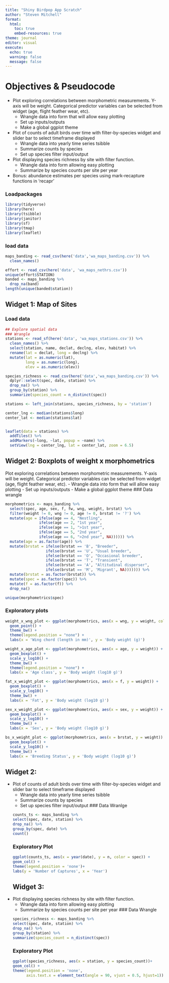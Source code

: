 ```yaml
---
title: "Shiny Birdpop App Scratch"
author: "Steven Mitchell"
format: 
  html:
    toc: true
    embed-resources: true
theme: journal
editor: visual
execute:
  echo: true
  warning: false
  message: false
---
```

# Objectives & Pseudocode
- Plot exploring correlations between morphometric measurements. Y-axis will be weight. Categorical predictor variables can be selected from widget (age, flight feather wear, etc). 
  - Wrangle data into form that will allow easy plotting
  - Set up inputs/outputs
  - Make a global ggplot theme
  
- Plot of counts of adult birds over time with filter-by-species widget and slider bar to select timeframe displayed
  - Wrangle data into yearly time series tsibble
  - Summarize counts by species
  - Set up species filter input/output
  
- Plot displaying species richness by site with filter function.
  - Wrangle data into form allowing easy plotting
  - Summarize by species counts per site per year
  
- Bonus: abundance estimates per species using mark-recapture functions in 'recapr'

### Loadpackages
```r
library(tidyverse)
library(here)
library(tsibble)
library(janitor)
library(sf)
library(tmap)
library(leaflet)
```

### load data
```r
maps_banding <- read_csv(here('data','wa_maps_banding.csv')) %>% 
  clean_names()

effort <- read_csv(here('data', 'wa_maps_nethrs.csv'))
unique(effort$STATION)
banded <- maps_banding %>% 
  drop_na(band)
length(unique(banded$station))
```

## Widget 1: Map of Sites
### Load data
```r
## Explore spatial data
### Wrangle
stations <- read_sf(here('data', 'wa_maps_stations.csv')) %>% 
  clean_names() %>% 
  select(station, name, declat, declng, elev, habitat) %>% 
  rename(lat = declat, long = declng) %>% 
  mutate(lat = as.numeric(lat), 
         long = as.numeric(long),
         elev = as.numeric(elev))

species_richness <- read_csv(here('data','wa_maps_banding.csv')) %>% 
  dplyr::select(spec, date, station) %>% 
  drop_na() %>% 
  group_by(station) %>%
  summarize(species_count = n_distinct(spec))

stations <- left_join(stations, species_richness, by = 'station')

center_lng <- median(stations$long)
center_lat <- median(stations$lat)


leaflet(data = stations) %>%
  addTiles() %>%
  addMarkers(~long, ~lat, popup = ~name) %>% 
  setView(lng = center_lng, lat = center_lat, zoom = 6.5)
```

## Widget 2: Boxplots of weight x morphometrics
Plot exploring correlations between morphometric measurements. Y-axis will be weight. Categorical predictor variables can be selected from widget (age, flight feather wear, etc). 
  - Wrangle data into form that will allow easy plotting
  - Set up inputs/outputs
  - Make a global ggplot theme
### Data wrangle
```r
morphometrics <- maps_banding %>% 
  select(spec, age, sex, f, fw, wng, weight, brstat) %>% 
  filter(weight != 0, wng != 0, age != 0, brstat != '?') %>%
  mutate(age = ifelse(age == 4, "Nestling",
               ifelse(age == 2, "1st year",
               ifelse(age == 1, ">1st year",
               ifelse(age == 5, "2nd year",
               ifelse(age == 6, ">2nd year", NA)))))) %>% 
  mutate(age = as.factor(age)) %>%   
  mutate(brstat = ifelse(brstat == 'B', "Breeder",
                  ifelse(brstat == 'U', "Usual breeder",
                  ifelse(brstat == 'O', "Occasional breeder",
                  ifelse(brstat == 'T', "Transient",
                  ifelse(brstat == 'A', "Altitudinal disperser", 
                  ifelse(brstat == 'M', 'Migrant', NA))))))) %>% 
  mutate(brstat = as.factor(brstat)) %>% 
  mutate(spec = as.factor(spec)) %>%
  mutate(f = as.factor(f)) %>% 
  drop_na()

unique(morphometrics$spec)
```
### Exploratory plots
```r
weight_x_wng_plot <- ggplot(morphometrics, aes(x = wng, y = weight, color = spec)) +
  geom_point() +
  theme_bw() +
  theme(legend.position = "none") +
  labs(x = 'Wing chord (length in mm)', y = 'Body weight (g)')

weight_x_age_plot <- ggplot(morphometrics, aes(x = age, y = weight)) +
  geom_boxplot() +
  scale_y_log10() +
  theme_bw() +
  theme(legend.position = "none") +
  labs(x = 'Age class', y = 'Body weight (log10 g)')

fat_x_weight_plot <- ggplot(morphometrics, aes(x = f, y = weight)) +
  geom_boxplot() +
  scale_y_log10() +
  theme_bw() +
  labs(x = 'Fat', y = 'Body weight (log10 g)')

sex_x_weight_plot <- ggplot(morphometrics, aes(x = sex, y = weight)) +
  geom_boxplot() +
  scale_y_log10() +
  theme_bw() +
  labs(x = 'Sex', y = 'Body weight (log10 g)')

bs_x_weight_plot <- ggplot(morphometrics, aes(x = brstat, y = weight)) +
  geom_boxplot() +
  scale_y_log10() +
  theme_bw() +
  labs(x = 'Breeding Status', y = 'Body weight (log10 g)')

```

## Widget 2:
- Plot of counts of adult birds over time with filter-by-species widget and slider bar to select timeframe displayed
  - Wrangle data into yearly time series tsibble
  - Summarize counts by species
  - Set up species filter input/output
### Data Wranlge
```r
counts_ts <- maps_banding %>% 
  select(spec, date, station) %>% 
  drop_na() %>% 
  group_by(spec, date) %>%
  count()
```
### Exploratory Plot
```r
ggplot(counts_ts, aes(x = year(date), y = n, color = spec)) +
  geom_col() + 
  theme(legend.position = 'none')+
  labs(y = 'Number of Captures', x = 'Year')
```
## Widget 3:
- Plot displaying species richness by site with filter function.
  - Wrangle data into form allowing easy plotting
  - Summarize by species counts per site per year
### Data Wrangle
```r
species_richness <- maps_banding %>% 
  select(spec, date, station) %>% 
  drop_na() %>% 
  group_by(station) %>%
  summarize(species_count = n_distinct(spec))
```
### Exploratory Plot
```r
ggplot(species_richness, aes(x = station, y = species_count))+
  geom_col() +
  theme(legend.position = 'none',
        axis.text.x = element_text(angle = 90, vjust = 0.5, hjust=1))
```


